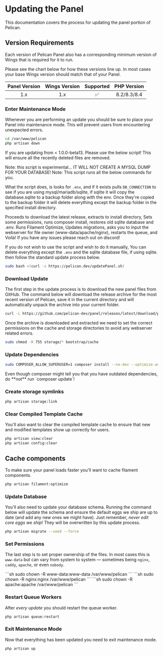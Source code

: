 
# Updating the Panel

This documentation covers the process for updating the panel portion of Pelican.

## Version Requirements

Each version of Pelican Panel also has a corresponding minimum version of Wings that
is required for it to run.

Please see the chart below for how these versions line up. In
most cases your base Wings version should match that of your Panel.

| Panel Version | Wings Version | Supported | PHP Version |
|:-------------:|:-------------:|:---------:|:-----------:|
|      1.x      |      1.x      |    ✅︎     | 8.2/8.3/8.4 |

### Enter Maintenance Mode

Whenever you are performing an update you should be sure to place your Panel into maintenance mode. This will prevent
users from encountering unexpected errors.

```sh
cd /var/www/pelican
php artisan down
```

<Admonition type="warning">
   If you are updating from < 1.0.0-beta13. Please use the below script! This will ensure all the recently deleted files are removed.

Note: this script is experimental... IT WILL NOT CREATE A MYSQL DUMP FOR YOUR DATABASE!
Note: This script runs all the below commands for you. 

What the script does, is looks for `.env`, and if it exists pulls `DB_CONNECTION` to see if you are using mysql/mariadb/sqlite, if sqlite it will copy the database.sqlite to a backup folder
along with the env. Once they're copied to the backup folder it will delete everything except the backup folder in the specified install directory. 

Proceeds to download the latest release, extracts to install directory, Sets some permissions, runs composer install, restores old sqlite database and .env. Runs Filament Optimize, Updates migrations, asks you to input the webserver for file owner (www-data/apache/nginx), restarts the queue, and Voilà! If you have any issues please reach out on discord!

If you do not wish to use the script and wish to do it manually, You can delete everything except the `.env` and the sqlite database file, if using sqlite. then follow the standard update process below. 

```sh
sudo bash <(curl -s https://pelican.dev/updatePanel.sh)
```

</Admonition>

### Download Update

The first step in the update process is to download the new panel files from GitHub. The command below will download
the release archive for the most recent version of Pelican, save it in the current directory and will automatically
unpack the archive into your current folder.

```sh
curl -L https://github.com/pelican-dev/panel/releases/latest/download/panel.tar.gz | sudo tar -xzv
```

Once the archive is downloaded and extracted we need to set the correct permissions on the cache and storage directories to avoid
any webserver related errors.

```sh
sudo chmod -R 755 storage/* bootstrap/cache
```

### Update Dependencies

```sh
sudo COMPOSER_ALLOW_SUPERUSER=1 composer install --no-dev --optimize-autoloader
```

<Admonition type="info">
    Even though composer might tell you that you have outdated dependencies, do **not** run `composer update`!
</Admonition>

### Create storage symlinks

```sh
php artisan storage:link
```

### Clear Compiled Template Cache

You'll also want to clear the compiled template cache to ensure that new and modified templates show up correctly for
users.

```sh
php artisan view:clear
php artisan config:clear
```

## Cache components

To make sure your panel loads faster you'll want to cache filament components.

```sh
php artisan filament:optimize
```

### Update Database

You'll also need to update your database schema. Running the command below
will update the schema and ensure the default eggs we ship are up to date (and add any new ones we might have). Just
remember, _never edit core eggs we ship_! They will be overwritten by this update process.

```sh
php artisan migrate --seed --force
```

### Set Permissions

The last step is to set proper ownership of the files. In most cases this
is `www-data` but can vary from system to system &mdash; sometimes being `nginx`, `caddy`, `apache`, or even `nobody`.

<Tabs className="unique-tabs">
    <TabItem value="NGINX/Apache">
        ```sh
        sudo chown -R www-data:www-data /var/www/pelican
        ```
    </TabItem>
    <TabItem value="Rocky Linux NGINX">
        ```sh
        sudo chown -R nginx:nginx /var/www/pelican
        ```
    </TabItem>
    <TabItem value="Rocky Linux Apache">
        ```sh
        sudo chown -R apache:apache /var/www/pelican
        ```
    </TabItem>
</Tabs>

### Restart Queue Workers

After _every update_ you should restart the queue worker.

```sh
php artisan queue:restart
```

### Exit Maintenance Mode

Now that everything has been updated you need to exit maintenance mode.

```sh
php artisan up
```
